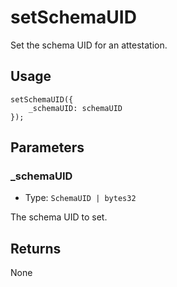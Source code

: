 # setSchemaUID

Set the schema UID for an attestation.

## Usage

```solidity copy
setSchemaUID({
    _schemaUID: schemaUID
});
```

## Parameters

### \_schemaUID

- Type: `SchemaUID | bytes32`

The schema UID to set.

## Returns

None
